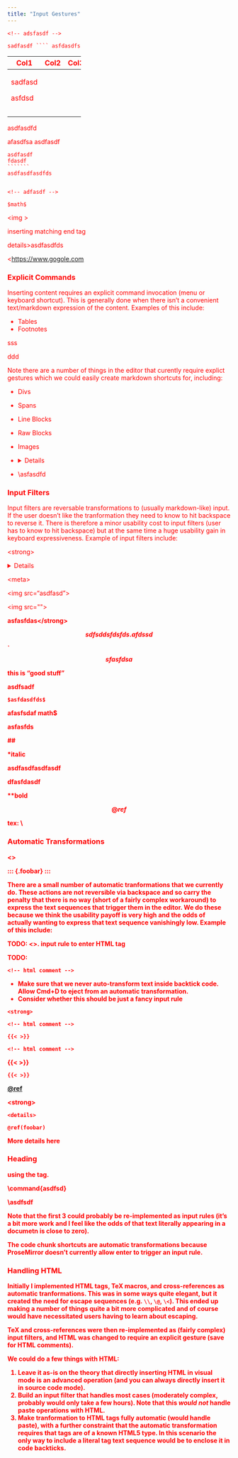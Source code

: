 ```yaml
---
title: "Input Gestures"
---
```


<!-- -*- extensions:-raw_attribute -*- -->

`<!-- adsfasdf -->`

````` sadfasdf ```` asfdasdfs `````

+---------+------+------+
| Col1    | Col2 | Col3 |
+=========+======+======+
| sadfasd |      |      |
|         |      |      |
| asfdsd  |      |      |
+---------+------+------+
|         |      |      |
+---------+------+------+
|         |      |      |
+---------+------+------+

asdfasdfd

afasdfsa asdfasdf

<style type="text/css">
body {
  color: red;
}
</style>

\command{param}
\command{param}

```````` .python
asdfasdf
fdasdf
```````
asdfasdfasdfds
````````

```r
```

`<!-- adfasdf -->`

`$math$`

\<img \>

inserting matching end tag

details\>asdfasdfds

</details>

\<<https://www.gogole.com>

### Explicit Commands

Inserting content requires an explicit command invocation (menu or keyboard shortcut). This is generally done when there isn't a convenient text/markdown expression of the content. Examples of this include:

-   Tables
-   Footnotes

<strong></strong>sss

ddd

Note there are a number of things in the editor that curently require explict gestures which we could easily create markdown shortcuts for, including:

-   Divs

-   Spans

-   Line Blocks

-   Raw Blocks

-   Images

-   <details>

    sfdasfasd

    </details>

-   \\asfasdfd

### Input Filters

Input filters are reversable transformations to (usually markdown-like) input. If the user doesn't like the tranformation they need to know to hit backspace to reverse it. There is therefore a minor usability cost to input filters (user has to know to hit backspace) but at the same time a huge usability gain in keyboard expressiveness. Example of input filters include:

\<strong\>

<details>

asdfasdfasdf

</details>

\<meta\>

\<img src="asdfasd"\>

\<img src=\"\"\>

<strong>asfasfdas\</strong\>

$$ sdfsd dsf dsf ds. afds sd$$

\`$$ sfasfdsa $$

this is "good stuff"

<div>

asdfsadf

`$asfdasdfds$`

afasfsdaf math\$

asfasfds

\#\#

\*italic

<strong>asdfasdf</strong>asdfasdf

::: {.{.{.{.{.{.{.{.{.{.{.{.{.{.{.{.{.{.{.{.{.{.{.{.>}}}}}}}}}}}}}}}}}}}}}}}}
:::

dfasfdasdf

</div>

\*\*bold

$$@ref$$

tex: \\

### Automatic Transformations

\<\>

::: {.foobar} :::

There are a small number of automatic tranformations that we currently do. These actions are not reversible via backspace and so carry the penalty that there is no way (short of a fairly complex workaround) to express the text <!--# hey this is unclear -->sequences that trigger them in the editor. We do these because we think the usability payoff is very high and the odds of actually wanting to express that text sequence vanishingly low. Example of this include:

TODO: \<\>. input rule to enter HTML tag

TODO:

`<!-- html comment -->`

-   Make sure that we never auto-transform text inside backtick code. Allow Cmd+D to eject from an automatic transformation.
-   Consider whether this should be just a fancy input rule

`<strong>`

`<!-- html comment -->`

`{{< >}}`

`<!-- html comment -->`

<!--# editing comment -->

{{< >}}

`{{< >}}`

[@ref](asfasdf)

\<strong\>

`<details>`

`@ref(foobar)`

More details here

### Heading

</details>

using the <strong> tag.

\\command{asdfsd}

\\asdfsdf

Note that the first 3 could probably be re-implemented as input rules (it's a bit more work and I feel like the odds of that text literally appearing in a documetn is close to zero).

The code chunk shortcuts are automatic transformations because ProseMirror doesn't currently allow enter to trigger an input rule.

### Handling HTML

Initially I implemented HTML tags, TeX macros, and cross-references as automatic tranformations. This was in some ways quite elegant, but it created the need for escape sequences (e.g. `\\`, `\@`, `\<`). This ended up making a number of things quite a bit more complicated and of course would have necessitated users having to learn about escaping.

TeX and cross-references were then re-implemented as (fairly complex) input filters, and HTML was changed to require an explicit gesture (save for HTML comments).

We could do a few things with HTML:

1.  Leave it as-is on the theory that directly inserting HTML in visual mode is an advanced operation (and you can always directly insert it in source code mode).
2.  Build an input filter that handles most cases (moderately complex, probably would only take a few hours). Note that this *would not* handle paste operations with HTML.
3.  Make tranformation to HTML tags fully automatic (would handle paste), with a further constraint that the automatic transformation requires that tags are of a known HTML5 type. In this scenario the only way to include a literal tag text sequence would be to enclose it in code backticks.

